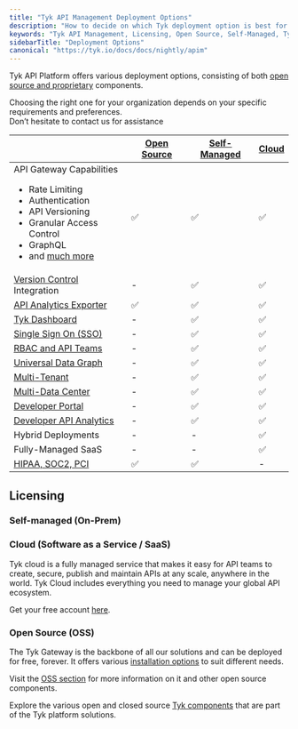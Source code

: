 ```yaml
---
title: "Tyk API Management Deployment Options"
description: "How to decide on which Tyk deployment option is best for you"
keywords: "Tyk API Management, Licensing, Open Source, Self-Managed, Tyk Cloud, API Gateway"
sidebarTitle: "Deployment Options"
canonical: "https://tyk.io/docs/docs/nightly/apim"
---
```



Tyk API Platform offers various deployment options, consisting of both [open source and proprietary](/docs/nightly/tyk-stack)
components.

Choosing the right one for your organization depends on your specific requirements and preferences.
<br />Don’t hesitate to contact us for assistance <ButtonLeft href="https://tyk.io/contact/" color="green" content="Contact us" />

|                                                                                                                                                                                                                                    | [Open Source](/docs/nightly/tyk-open-source)  |   [Self-Managed](/docs/nightly/tyk-self-managed/install)      |  [Cloud](https://account.cloud-ara.tyk.io/signup)
|------------------------------------------------------------------------------------------------------------------------------------------------------------------------------------------------------------------------------------|----------------|-------------------|---------
| API Gateway Capabilities <br /> <ul><li>Rate Limiting</li><li>Authentication</li> <li>API Versioning</li><li>Granular Access Control</li><li>GraphQL</li>  <li>and [much more](/docs/nightly/tyk-open-source)</li></ul> | ✅             |✅	              |✅
| [Version Control](/docs/nightly/api-management/automations/sync) Integration                                                                                                                                                      | -		      |✅	              |✅
| [API Analytics Exporter](/docs/nightly/tyk-pump)                                                                                                                                                                                   | ✅		      |✅	              |✅	 
| [Tyk Dashboard](/docs/nightly/tyk-dashboard)                                                                                                                                                                                       | -	          |✅	              |✅	 
| [Single Sign On (SSO)](/docs/nightly/api-management/external-service-integration#single-sign-on-sso)                                                                                                                                                         | -	          |✅	              |✅	      
| [RBAC and API Teams](/docs/nightly/api-management/user-management#)                                                                                                                                                                             | -	          |✅	              |✅	      
| [Universal Data Graph](/docs/nightly/api-management/data-graph#overview)                                                                                                                                                                         | -	          |✅	              |✅	      
| [Multi-Tenant](/docs/nightly/api-management/dashboard-configuration#organizations)                                                                                                                                           | -	          |✅	              |✅	      
| [Multi-Data Center](/docs/nightly/api-management/mdcb#managing-geographically-distributed-gateways-to-minimize-latency-and-protect-data-sovereignty)                                                                                                                                                                           | -	          |✅	              |✅	      
| [Developer Portal](/docs/nightly/tyk-developer-portal)                                                                                                                                                                             | -		      |✅	              |✅	 
| [Developer API Analytics](/docs/nightly/api-management/dashboard-configuration#traffic-analytics)                                                                                                                                                                   | -		      |✅	              |✅	   
| Hybrid Deployments                                                                                                                                                                                                                 | -		      |-	              |✅
| Fully-Managed SaaS                                                                                                                                                                                                                 | -		      |-	              |✅
| [HIPAA, SOC2, PCI](https://tyk.io/governance-and-auditing/)                                                                                                                                                                        | ✅		      |✅	              | -


## Licensing

### Self-managed (On-Prem)

<SelfManagedLicensingInclude/>

### Cloud (Software as a Service / SaaS)

Tyk cloud is a fully managed service that makes it easy for API teams to create, secure, publish and maintain APIs at any scale, anywhere in the world. Tyk Cloud includes everything you need to manage your global API ecosystem.

Get your free account [here](https://tyk.io/sign-up/).

### Open Source (OSS)

The Tyk Gateway is the backbone of all our solutions and can be deployed for free, forever. It offers various [installation options](/docs/nightly/apim/open-source/installation) to suit different needs.

Visit the [OSS section](/docs/nightly/tyk-open-source) for more information on it and other open source components.

Explore the various open and closed source [Tyk components](/docs/nightly/tyk-stack) that are part of the Tyk platform solutions.
